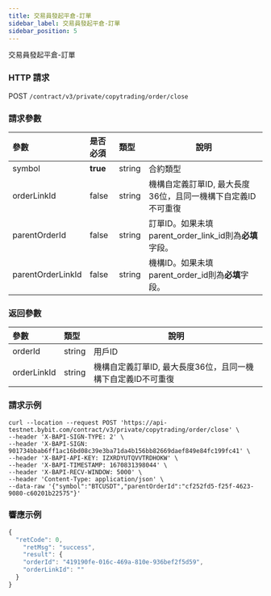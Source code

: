 ```yaml
---
title: 交易員發起平倉-訂單
sidebar_label: 交易員發起平倉-訂單
sidebar_position: 5
---
```


交易員發起平倉-訂單

### HTTP 請求
POST `/contract/v3/private/copytrading/order/close`

### 請求參數
| 參數 | 是否必須 | 類型 | 說明|
|:----- |:-------|:-----|------ |
|symbol |**true** |string |合約類型 |
|orderLinkId |false |string |機構自定義訂單ID, 最大長度36位，且同一機構下自定義ID不可重復  |
|parentOrderId |false |string |訂單ID。如果未填parent_order_link_id則為**必填**字段。 |
|parentOrderLinkId |false |string |機構ID。如果未填parent_order_id則為**必填**字段。|



### 返回參數
| 參數 | 類型 | 說明|
|:----- |:-----|----- |
|orderId |string |用戶ID |
|orderLinkId |string |機構自定義訂單ID, 最大長度36位，且同一機構下自定義ID不可重復 |

### 請求示例

<Tabs>
<TabItem value="console" label="Console">

```http
curl --location --request POST 'https://api-testnet.bybit.com/contract/v3/private/copytrading/order/close' \
--header 'X-BAPI-SIGN-TYPE: 2' \
--header 'X-BAPI-SIGN: 901734bbab6ff1ac16bd08c39e3ba71da4b156bb82669daef849e84fc199fc41' \
--header 'X-BAPI-API-KEY: IZXRDYUTQVVTRDHOKW' \
--header 'X-BAPI-TIMESTAMP: 1670831398044' \
--header 'X-BAPI-RECV-WINDOW: 5000' \
--header 'Content-Type: application/json' \
--data-raw '{"symbol":"BTCUSDT","parentOrderId":"cf252fd5-f25f-4623-9080-c60201b22575"}'
```

</TabItem>
</Tabs>

### 響應示例

<Tabs>
<TabItem value="js linear" label="linear">

```javascript
{
  "retCode": 0,
    "retMsg": "success",
    "result": {
    "orderId": "419190fe-016c-469a-810e-936bef2f5d59",
    "orderLinkId": ""
  }
}
```
</TabItem>
</Tabs>